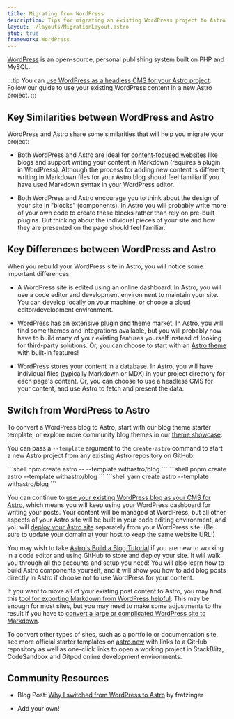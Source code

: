 ```yaml
---
title: Migrating from WordPress
description: Tips for migrating an existing WordPress project to Astro
layout: ~/layouts/MigrationLayout.astro
stub: true
framework: WordPress
---
```


[WordPress](https://wordpress.org) is an open-source, personal publishing system built on PHP and MySQL.


:::tip
You can [use WordPress as a headless CMS for your Astro project](/en/guides/cms/wordpress/). Follow our guide to use your existing WordPress content in a new Astro project.
:::

## Key Similarities between WordPress and Astro

WordPress and Astro share some similarities that will help you migrate your project:

- Both WordPress and Astro are ideal for [content-focused websites](/en/concepts/why-astro/#content-focused) like blogs and support writing your content in Markdown (requires a plugin in WordPress). Although the process for adding new content is different, writing in Markdown files for your Astro blog should feel familiar if you have used Markdown syntax in your WordPress editor.

- Both WordPress and Astro encourage you to think about the design of your site in "blocks" (components). In Astro you will probably write more of your own code to create these blocks rather than rely on pre-built plugins. But thinking about the individual pieces of your site and how they are presented on the page should feel familiar.

## Key Differences between WordPress and Astro

When you rebuild your WordPress site in Astro, you will notice some important differences:

- A WordPress site is edited using an online dashboard. In Astro, you will use a code editor and development environment to maintain your site. You can develop locally on your machine, or choose a cloud editor/development environment.

- WordPress has an extensive plugin and theme market. In Astro, you will find some themes and integrations available, but you will probably now have to build many of your existing features yourself instead of looking for third-party solutions. Or, you can choose to start with an [Astro theme](https://astro.build/themes) with built-in features!

- WordPress stores your content in a database. In Astro, you will have individual files (typically Markdown or MDX) in your project directory for each page's content. Or, you can choose to use a headless CMS for your content, and use Astro to fetch and present the data.

## Switch from WordPress to Astro

To convert a WordPress blog to Astro, start with our blog theme starter template, or explore more community blog themes in our [theme showcase](https://astro.build/themes). 

You can pass a `--template` argument to the `create-astro` command to start a new Astro project from any existing Astro repository on GitHub:

  <PackageManagerTabs>
    <Fragment slot="npm">
    ```shell
    npm create astro -- --template withastro/blog
    ```
    </Fragment>
    <Fragment slot="pnpm">
    ```shell
    pnpm create astro --template withastro/blog
    ```
    </Fragment>
    <Fragment slot="yarn">
    ```shell
    yarn create astro --template withastro/blog
    ```
    </Fragment>
  </PackageManagerTabs>

You can continue to [use your existing WordPress blog as your CMS for Astro](/en/guides/cms/wordpress/), which means you will keep using your WordPress dashboard for writing your posts. Your content will be managed at WordPress, but all other aspects of your Astro site will be built in your code editing environment, and you will [deploy your Astro site](/en/guides/deploy/) separately from your WordPress site. (Be sure to update your domain at your host to keep the same website URL!)

You may wish to take [Astro's Build a Blog Tutorial](/en/tutorial/0-introduction/) if you are new to working in a code editor and using GitHub to store and deploy your site. It will walk you through all the accounts and setup you need! You will also learn how to build Astro components yourself, and it will show you how to add blog posts directly in Astro if choose not to use WordPress for your content.

If you want to move all of your existing post content to Astro, you may find this [tool for exporting Markdown from WordPress helpful](https://github.com/lonekorean/wordpress-export-to-markdown). This may be enough for most sites, but you may need to make some adjustments to the result if you have to [convert a large or complicated WordPress site to Markdown](https://swizec.com/blog/how-to-export-a-large-wordpress-site-to-markdown/).

To convert other types of sites, such as a portfolio or documentation site, see more official starter templates on [astro.new](https://astro.new) with links to a GitHub repository as well as one-click links to open a working project in StackBlitz, CodeSandbox and Gitpod online development environments.

## Community Resources

- Blog Post: [Why I switched from WordPress to Astro](https://dev.to/fratzinger/why-i-switched-from-wordpress-to-astro-5ge) by fratzinger

- Add your own!